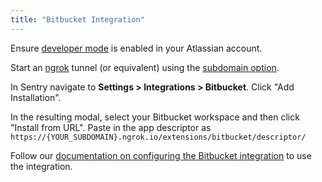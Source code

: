 ```yaml
---
title: "Bitbucket Integration"
---
```


Ensure [developer mode](https://support.atlassian.com/bitbucket-cloud/docs/enable-bitbucket-cloud-development-mode/) is enabled in your Atlassian account.

Start an [ngrok](https://ngrok.com/) tunnel (or equivalent) using the [subdomain option](https://ngrok.com/docs#http-subdomain).

In Sentry navigate to **Settings > Integrations > Bitbucket**. Click "Add Installation". 

In the resulting modal, select your Bitbucket workspace and then click "Install from URL". Paste in the app descriptor as `https://{YOUR_SUBDOMAIN}.ngrok.io/extensions/bitbucket/descriptor/`

Follow our [documentation on configuring the Bitbucket integration](https://docs.sentry.io/product/integrations/bitbucket/#configure) to use the integration. 